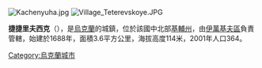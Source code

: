 {{coord|50|51|23|N|29|43|31|E|scale:30000|display=title}}

[[Image:Kachenyuha.jpg|right]]
[[Image:Village_Teterevskoye.JPG|right]]

'''捷捷里夫西克'''（{{lang-uk|Тетерівське}}），是[[烏克蘭|烏克蘭]]的城鎮，位於該國中北部[[基輔州|基輔州]]，由[[伊萬基夫區|伊萬基夫區]]負責管轄，始建於1688年，面積3.6平方公里，海拔高度114米，2001年人口364。

{{Ukraine-geo-stub}}
[[Category:烏克蘭城市|Category:烏克蘭城市]]